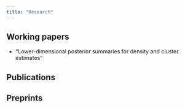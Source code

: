 ```yaml
---
title: "Research"
---
```


## Working papers

- "Lower-dimensional posterior summaries for density and cluster estimates"

## Publications

## Preprints


